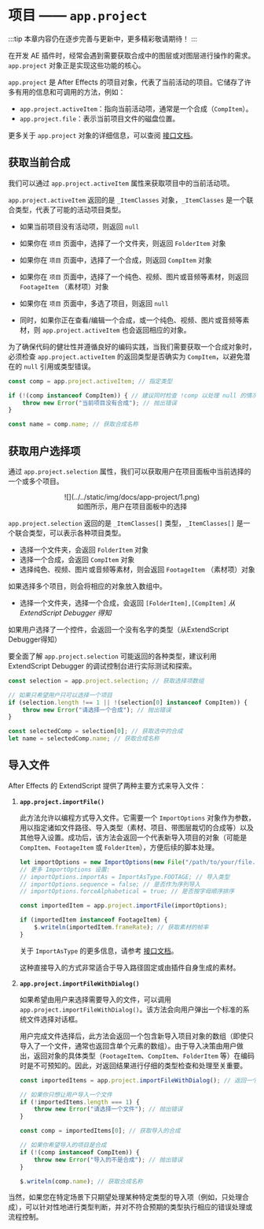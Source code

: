 # 项目 —— `app.project`

:::tip
本章内容仍在逐步完善与更新中，更多精彩敬请期待！
:::

在开发 AE 插件时，经常会遇到需要获取合成中的图层或对图层进行操作的需求。`app.project` 对象正是实现这些功能的核心。

`app.project` 是 After Effects 的项目对象，代表了当前活动的项目。它储存了许多有用的信息和可调用的方法，例如：

-   `app.project.activeItem`：指向当前活动项，通常是一个合成（`CompItem`）。
-   `app.project.file`：表示当前项目文件的磁盘位置。

更多关于 `app.project` 对象的详细信息，可以查阅 [接口文档](../api/AfterEffects/22.0/classes/Project)。

## 获取当前合成

我们可以通过 `app.project.activeItem` 属性来获取项目中的当前活动项。

`app.project.activeItem` 返回的是 `_ItemClasses` 对象，`_ItemClasses` 是一个联合类型，代表了可能的活动项目类型。

-   如果当前项目没有活动项，则返回 `null`
-   如果你在 `项目` 页面中，选择了一个文件夹，则返回 `FolderItem` 对象
-   如果你在 `项目` 页面中，选择了一个合成，则返回 `CompItem` 对象
-   如果你在 `项目` 页面中，选择了一个纯色、视频、图片或音频等素材，则返回 `FootageItem` （素材项）对象
-   如果你在 `项目` 页面中，多选了项目，则返回 `null`

-   同时，如果你正在查看/编辑一个合成，或一个纯色、视频、图片或音频等素材，则 `app.project.activeItem` 也会返回相应的对象。

为了确保代码的健壮性并遵循良好的编码实践，当我们需要获取一个合成对象时，必须检查 `app.project.activeItem` 的返回类型是否确实为 `CompItem`，以避免潜在的 `null` 引用或类型错误。

```ts
const comp = app.project.activeItem; // 指定类型

if (!(comp instanceof CompItem)) { // 建议同时检查 !comp 以处理 null 的情况
    throw new Error("当前项目没有合成"); // 抛出错误
}

const name = comp.name; // 获取合成名称
```

## 获取用户选择项

通过 `app.project.selection` 属性，我们可以获取用户在项目面板中当前选择的一个或多个项目。

<center>![](../../static/img/docs/app-project/1.png)</center>
<center>如图所示，用户在项目面板中的选择</center>

`app.project.selection` 返回的是 `_ItemClasses[]` 类型，`_ItemClasses[]` 是一个联合类型，可以表示各种项目类型。

-   选择一个文件夹，会返回 `FolderItem` 对象
-   选择一个合成，会返回 `CompItem` 对象
-   选择纯色、视频、图片或音频等素材，则会返回 `FootageItem` （素材项）对象

如果选择多个项目，则会将相应的对象放入数组中。

-   选择一个文件夹，选择一个合成，会返回 `[FolderItem],[CompItem]` *从 ExtendScript Debugger 得知*

如果用户选择了一个控件，会返回一个没有名字的类型（从ExtendScript Debugger得知）

要全面了解 `app.project.selection` 可能返回的各种类型，建议利用 ExtendScript Debugger 的调试控制台进行实际测试和探索。

```ts
const selection = app.project.selection; // 获取选择项数组

// 如果只希望用户只可以选择一个项目
if (selection.length !== 1 || !(selection[0] instanceof CompItem)) {
    throw new Error("请选择一个合成"); // 抛出错误
}

const selectedComp = selection[0]; // 获取选中的合成
let name = selectedComp.name; // 获取合成名称
```

## 导入文件

After Effects 的 ExtendScript 提供了两种主要方式来导入文件：

1.  **`app.project.importFile()`**

    此方法允许以编程方式导入文件。它需要一个 `ImportOptions` 对象作为参数，用以指定诸如文件路径、导入类型（素材、项目、带图层裁切的合成等）以及其他导入设置。成功后，该方法会返回一个代表新导入项目的对象（可能是 `CompItem`、`FootageItem` 或 `FolderItem`），方便后续的脚本处理。

    ```ts
    let importOptions = new ImportOptions(new File("/path/to/your/file.mp4"));
    // 更多 ImportOptions 设置:
    // importOptions.importAs = ImportAsType.FOOTAGE; // 导入类型
    // importOptions.sequence = false; // 是否作为序列导入
    // importOptions.forceAlphabetical = true; // 是否按字母顺序排序

    const importedItem = app.project.importFile(importOptions);

    if (importedItem instanceof FootageItem) {
        $.writeln(importedItem.frameRate); // 获取素材的帧率
    }
    ```

    关于 `ImportAsType` 的更多信息，请参考 [接口文档](../api/AfterEffects/22.0/classes/ImportOptions)。

    这种直接导入的方式非常适合于导入路径固定或由插件自身生成的素材。

2.  **`app.project.importFileWithDialog()`**

    如果希望由用户来选择需要导入的文件，可以调用 `app.project.importFileWithDialog()`。该方法会向用户弹出一个标准的系统文件选择对话框。

    用户完成文件选择后，此方法会返回一个包含新导入项目对象的数组（即使只导入了一个文件，通常也返回含单个元素的数组）。由于导入决策由用户做出，返回对象的具体类型（`FootageItem`、`CompItem`、`FolderItem` 等）在编码时是不可预知的。因此，对返回结果进行仔细的类型检查和处理至关重要。

    ```ts
    const importedItems = app.project.importFileWithDialog(); // 返回一个数组

    // 如果你只想让用户导入一个文件
    if (!importedItems.length === 1) {
        throw new Error("请选择一个文件"); // 抛出错误
    }

    const comp = importedItems[0]; // 获取导入的合成

    // 如果你希望导入的项目是合成
    if (!(comp instanceof CompItem)) {
        throw new Error("导入的不是合成"); // 抛出错误
    }

    $.writeln(comp.name); // 获取合成名称
    ```

当然，如果您在特定场景下只期望处理某种特定类型的导入项（例如，只处理合成），可以针对性地进行类型判断，并对不符合预期的类型执行相应的错误处理或流程控制。